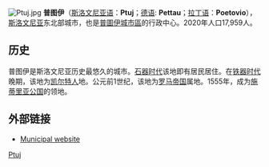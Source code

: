 [[File:Ptuj.jpg|right]]
'''普图伊'''（[[斯洛文尼亚语|斯洛文尼亚语]]：'''Ptuj'''；[[德语|德语]]:  '''Pettau'''；[[拉丁语|拉丁语]]：'''Poetovio'''），[[斯洛文尼亚|斯洛文尼亚]]东北部城市，也是[[普圖伊城市區|普圖伊城市區]]的行政中心。2020年人口17,959人。

== 历史 ==
普图伊是斯洛文尼亚历史最悠久的城市。[[石器时代|石器时代]]该地即有居民居住。在[[铁器时代|铁器时代]]晚期，该地为[[凯尔特人|凯尔特人]]地。公元前1世纪，该地为[[罗马帝国|罗马帝国]]属地。1555年，成为[[施蒂里亚公国|施蒂里亚公国]]的领地。

==外部链接==
{{Commons category|Ptuj}}
*[http://www.ptuj.si Municipal website] {{Wayback|url=http://www.ptuj.si/ |date=20210122155750 }} {{sl icon}}

[[Category:斯洛文尼亚城市|Ptuj]]